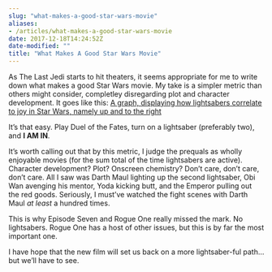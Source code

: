```yaml
---
slug: "what-makes-a-good-star-wars-movie"
aliases: 
- /articles/what-makes-a-good-star-wars-movie
date: 2017-12-18T14:24:52Z
date-modified: ""
title: "What Makes A Good Star Wars Movie"
---
```


As The Last Jedi starts to hit theaters, it seems appropriate for me to write down what makes a good Star Wars movie. My take is a simpler metric than others might consider, completley disregarding plot and character development. It goes like this:
<!--more-->
[A graph, displaying how lightsabers correlate to joy in Star Wars, namely up and to the right](/img/LightsaberGraph.png)

It's that easy. Play Duel of the Fates, turn on a lightsaber (preferably two), and **I AM IN**.

It's worth calling out that by this metric, I judge the prequals as wholly enjoyable movies (for the sum total of the time lightsabers are active). Character development? Plot? Onscreen chemistry? Don't care, don't care, don't care. All I saw was Darth Maul lighting up the second lightsaber, Obi Wan avenging his mentor, Yoda kicking butt, and the Emperor pulling out the red goods. Seriously, I must've watched the fight scenes with Darth Maul *at least* a hundred times.

This is why Episode Seven and Rogue One really missed the mark. No lightsabers. Rogue One has a host of other issues, but this is by far the most important one.

I have hope that the new film will set us back on a more lightsaber-ful path... but we'll have to see.